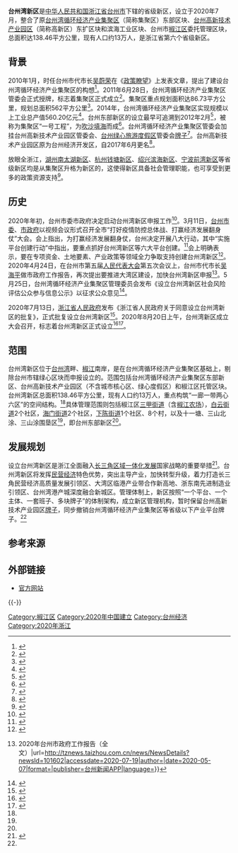 {{CN current}}
{{Infobox CnCity
| name = 台州湾新区
| density_metropolitan = 
| GDP_rank = 
| GDP_ratio = 
| GDP_as_of = 
| GDP_PPP_us = 
| GDP_us = 
| GDP = 
| dialect = [[吴语|吴语]]－[[台州话|台州话]]
| language = 
| density_urban = 
| population_as_of = 2020年
| population_total = 13
| website = {{URL|http://tzwjjq.zjtz.gov.cn/}}
| carlicense = 浙J
| postcode = 317600
| areacode = 
| HDI_as_of =
| GDPPC_rank =
| HDI =
| Metro_GDPPC =
| GDP_metro_PPP_us =
| GDP_metro_us =
| GDP_metro_as_of=
| Metro_GDP = 
| Urban_GDPPC = 
| GDP_urban_as_of = 
| Urban_GDP = 
| class = 省级新区
| leader_name1 = 蒋冰风<ref name=leader>{{cite news |title=乘风破浪再出发丨台州湾新区召开第一次党工委（扩大）会议 |url=http://tzwjjq.zjtz.gov.cn/art/2020/9/26/art_1229083209_58656011.html |accessdate=2020-10-03 |publisher=台州湾新区 |date=2020-09-26}}</ref><ref name=hello/><ref name=hello/>
| leader_title1 = 党工委书记
| leader_name = 梅式苗
| leader_title = 管委会主任
| established_date = 2020年7月13日
| established_title = 设立时间
| divisions = 椒江区[[三甲街道|三甲街道]]（含[[椒江农场|椒江农场]]），[[白云街道_(台州市)|白云街道]]2个社区，[[海门街道|海门街道]]2个社区，[[下陈街道|下陈街道]]1个社区、8个村，以及十一塘、三山北涂、三山涂围垦区（即台州东部新区）
| admini_division_code = 
| map_caption = 图中深蓝区域为台州湾新区
| image_map = Taizhou_Bay_New_District.png
| image_caption = 
| image_city = Taizhou Bay New District.jpg
| nameorigin = [[台州湾|台州湾]]
| location = 
| precipitation = 
| area_land = 
| climate = [[亚热带季风气候|亚热带季风气候]]
| elevation = 
| area_metrobuilt_as_of = 
| area_metrobuilt =
| area_metropolitan_as_of =
| area_metropolitan = 
| area_water =
| area_builtup_as_of =
| area_builtup =
| area_urban =
| area_ratio =
| area_total=138.46
| coordinate=
| position = 长三角民营经济高质量发展引领区、大湾区临港产业带合作新高地、浙东南先进制造业引领区、台州湾港产城深度融合新城区
| time_zone = UTC+8（[[UTC+08:00|东八区]]）
| honor =
| spirit = [[大陈岛垦荒精神|大陈岛垦荒精神]]（台州城市精神）
| footnotes =
}}

'''台州湾新区'''是[[中华人民共和国|中华人民共和国]][[浙江省|浙江省]][[台州市|台州市]]下辖的省级新区，设立于2020年7月，整合了原[[台州湾循环经济产业集聚区|台州湾循环经济产业集聚区]]（简称集聚区）东部区块、[[台州高新技术产业园区|台州高新技术产业园区]]（简称高新区）东扩区块和滨海工业区块、台州市[[椒江区|椒江区]]委托管理区块，总面积达138.46平方公里，现有人口约13万人，是浙江省第六个省级新区。

== 背景 ==
2010年1月，时任台州市代市长[[吴蔚荣|吴蔚荣]]在《[[政策瞭望|政策瞭望]]》上发表文章，提出了建设台州湾循环经济产业集聚区的构想<ref>{{Cite journal|title=建设台州湾循环经济产业集聚区的构想|author=吴蔚荣|url=http://d.wanfangdata.com.cn/periodical/zclw201010005|journal=政策瞭望|issue=10|doi=10.3969/j.issn.1673-7296.2010.10.005|others=|year=2010|volume=|page=14-16|pmid=|access-date=2020-07-19|archive-date=2020-07-20|archive-url=https://web.archive.org/web/20200720013051/http://d.wanfangdata.com.cn/periodical/zclw201010005}}</ref>。2011年6月28日，台州湾循环经济产业集聚区管委会正式授牌，标志着集聚区正式成立<ref>{{Cite news|url=http://paper.taizhou.com.cn/tzrb/html/2011-06/29/content_350561.htm|title=台州湾循环经济产业集聚区管委会成立|author=陈巍|date=2011-06-29|work=[[台州日报|台州日报]]|publisher=|accessdate=2020-07-19|language=|format=|archive-date=2020-09-23|archive-url=https://web.archive.org/web/20200923170543/http://paper.taizhou.com.cn/tzrb/html/2011-06/29/content_350561.htm}}</ref>。集聚区重点规划面积达86.73平方公里，规划总面积562平方公里<ref>{{Cite web|title=园区简介|url=http://tzwjjq.zjtz.gov.cn/col/col1229084760/index.html|accessdate=2020-07-19|author=|date=|format=|publisher=台州湾循环经济产业集聚区|language=|archive-date=2020-12-04|archive-url=https://web.archive.org/web/20201204235046/http://tzwjjq.zjtz.gov.cn/col/col1229084760/index.html}}</ref>。2014年，台州湾循环经济产业集聚区实现规模以上工业总产值560.20亿元<ref>{{Cite web|title=台州湾循环经济产业集聚区|url=http://www.zjtz.gov.cn/art/2017/11/3/art_25050_1043564.html|accessdate=2020-07-19|author=台州年鉴|date=2017-11-03|format=|publisher=台州市人民政府|language=|archive-date=2020-07-20|archive-url=https://web.archive.org/web/20200720012031/http://www.zjtz.gov.cn/art/2017/11/3/art_25050_1043564.html}}</ref>。台州东部新区的设立最早可追溯到2012年2月<ref>{{Cite news|url=http://paper.taizhou.com.cn/tzrb/html/2012-02/24/content_393438.htm|title=台州湾循环经济产业集聚区东部新区区域建设用海规划审查会召开|author=张聆听|date=2012-02-24|work=台州日报|publisher=|accessdate=2020-07-19|language=|format=|archive-date=2020-07-20|archive-url=https://web.archive.org/web/20200720011747/http://paper.taizhou.com.cn/tzrb/html/2012-02/24/content_393438.htm}}</ref>，被称为集聚区“一号工程”，为[[吹沙填海|吹沙]][[填海|填海]]而成<ref name=":0">{{Cite news|url=http://paper.taizhou.com.cn/tzrb/html/2012-05/11/content_408978.htm|title=投资13亿集聚区“一号工程”开工---台州东部新区启动区块开始吹填|author=|date=2012-05-11|work=台州日报|publisher=|accessdate=2020-07-19|language=|format=|archive-date=2020-09-23|archive-url=https://web.archive.org/web/20200923162410/http://paper.taizhou.com.cn/tzrb/html/2012-05/11/content_408978.htm}}</ref>。台州湾循环经济产业集聚区管委会加挂台州高新技术产业园区管委会、[[台州绿心旅游度假区|台州绿心旅游度假区]]管委会[[一个机构两块牌子|牌子]]<ref>{{Cite news|url=http://paper.taizhou.com.cn/taizhou/tzrb/pc/content/201908/30/content_41333.html|title=新组建的台州湾循环经济产业集聚区管委会揭牌成立|author=张聆听|date=2019-08-30|work=台州日报|publisher=|accessdate=2020-07-19|language=|format=|archive-date=2020-09-23|archive-url=https://web.archive.org/web/20200923153049/http://paper.taizhou.com.cn/taizhou/tzrb/pc/content/201908/30/content_41333.html}}</ref>。台州高新技术产业园区原为台州经济开发区，自2017年6月更名<ref>{{Cite news|url=http://www.taizhou.com.cn/news/2017-06/14/content_3546322.htm|title=台州经济开发区更名为台州高新区|author=叶晨阳|date=2017-06-14|work=中国台州网|publisher=|accessdate=2020-07-19|language=|format=}}{{Dead link}}</ref>。

放眼全浙江，[[南太湖新区|湖州南太湖新区]]、[[钱塘新区|杭州钱塘新区]]、[[绍兴滨海新区|绍兴滨海新区]]、[[宁波前湾新区|宁波前湾新区]]等省级新区均是从集聚区升格为新区的，这使得新区具备社会管理职能，也可享受到更多的政策资源支持<ref>{{Cite news|url=http://tz.zjol.com.cn/xw18022/sh18033/202007/t20200718_12149521.shtml|title=浙江省人民政府已批复！台州湾新区来了~|author=|date=2020-07-18|work=浙江在线台州频道|publisher=|accessdate=2020-07-19|language=|format=|archive-date=2020-07-20|archive-url=https://web.archive.org/web/20200720012227/http://tz.zjol.com.cn/xw18022/sh18033/202007/t20200718_12149521.shtml}}</ref>。

== 历史 ==
2020年年初，台州市委市政府决定启动台州湾新区申报工作<ref>{{cite news |title=台州湾新区的前世今生与未来 |url=http://tzwjjq.zjtz.gov.cn/art/2020/9/28/art_1229083209_58714333.html |accessdate=2020-10-03 |publisher=新台州 |date=2020-09-28}}</ref>。3月11日，[[中国共产党台州市委员会|台州市委]]、[[台州市人民政府|市政府]]以视频会议形式召开全市“打好疫情防控总体战、打赢经济发展翻身仗”大会。会上指出，为打赢经济发展翻身仗，台州决定开展八大行动，其中“实施平台创建行动”中指出，要重点抓好台州湾新区等六大平台创建。<ref>{{Cite news|url=https://zj.zjol.com.cn/news.html?id=1410463|title=台州市“打好疫情防控总体战、打赢经济发展翻身仗” 大会召开|author=柳文岳|date=2020-03-13|work=温岭日报-浙江新闻客户端|publisher=|accessdate=2020-07-19|language=|format=|archive-date=2020-07-20|archive-url=https://web.archive.org/web/20200720012253/https://zj.zjol.com.cn/news.html?id=1410463}}</ref>会上明确表示，要在专项资金、土地要素、产业政策等领域全力争取支持创建台州湾新区<ref name=":1">{{Cite news|url=http://paper.taizhou.com.cn/taizhou/tzrb/pc/content/202007/19/content_76500.html|title=省政府批复同意设立台州湾新区 规划控制总面积约138.46平方公里|author=陈飞鹏|date=2020-07-19|work=台州日报|publisher=|accessdate=2020-07-19|language=|format=|archive-date=2020-09-23|archive-url=https://web.archive.org/web/20200923151414/http://paper.taizhou.com.cn/taizhou/tzrb/pc/content/202007/19/content_76500.html}}</ref>。2020年4月24日，在台州市第五届[[人民代表大会制度|人民代表大会]]第五次会议上，台州市代市长[[吴海平|吴海平]]做市政府工作报告，再次提出要推进大湾区建设，加快台州湾新区申报<ref>{{Cite web|title=权威发布 {{!}} 2020年台州市政府工作报告（全文）|url=http://tznews.taizhou.com.cn/news/NewsDetails?newsId=101602|accessdate=2020-07-19|author=|date=2020-05-07|format=|publisher=台州新闻APP|language=}}{{Dead link}}</ref>。5月25日，台州湾循环经济产业集聚区管理委员会发布《设立台州湾新区社会风险评估公众参与信息公示》以征求公众意见<ref name=":2">{{Cite web|title=设立台州湾新区社会风险评估公众参与信息公示|url=http://tzwjjq.zjtz.gov.cn/art/2020/5/28/art_1229084714_787947.html|accessdate=2020-07-19|author=|date=2020-05-28|format=|publisher=台州湾循环经济产业集聚区|language=|archive-date=2020-09-21|archive-url=https://web.archive.org/web/20200921055205/http://tzwjjq.zjtz.gov.cn/art/2020/5/28/art_1229084714_787947.html}}</ref>。

2020年7月13日，[[浙江省人民政府|浙江省人民政府]]发布《浙江省人民政府关于同意设立台州湾新区的批复》，正式批复设立台州湾新区<ref>{{Cite web|title=浙江省人民政府关于同意设立台州湾新区的批复|url=http://www.zj.gov.cn/art/2020/7/14/art_1229019364_900399.html|accessdate=2020-07-19|author=浙江省人民政府|date=2020-07-13|format=|publisher=浙江省人民政府网站|language=|archive-date=2021-01-28|archive-url=https://web.archive.org/web/20210128073736/http://www.zj.gov.cn/art/2020/7/14/art_1229019364_900399.html}}</ref>。2020年8月20日上午，台州湾新区成立大会召开，标志着台州湾新区正式设立<ref name=hello>{{cite news |title=你好！台州湾新区 |url=http://tzwjjq.zjtz.gov.cn/art/2020/9/26/art_1229083209_58619470.html |publisher=台州湾新区 |date=2020-09-26}}</ref><ref>{{cite news |title=新使命 新垦荒 新局面丨台州湾新区成立 |url=http://tzwjjq.zjtz.gov.cn/art/2020/9/26/art_1229083209_58656016.html |accessdate=2020-10-03 |publisher=台州湾新区 |date=2020-09-26}}</ref>。

== 范围 ==
{{外部图片链接|image1=[http://zjjcmspublic.oss-cn-hangzhou-zwynet-d01-a.internet.cloud.zj.gov.cn/jcms_files/jcms1/web3537/site/picture/-1/138ed06768644927b07fc6a3fde1b493.jpg 台州湾新区整合前范围示意图]|image2=[http://zjjcmspublic.oss-cn-hangzhou-zwynet-d01-a.internet.cloud.zj.gov.cn/jcms_files/jcms1/web3537/site/picture/-1/200604101257789089.jpg 台州湾循环经济产业集聚区示意图]}}
台州湾新区位于[[台州湾|台州湾]]畔、[[椒江|椒江]]南岸，是在台州湾循环经济产业集聚区基础上，剔除台州市辖绿心区块而申报设立的。范围包括台州湾循环经济产业集聚区东部新区、台州高新技术产业园区（不含城市核心区、绿心度假区）和椒江区托管区块。台州湾新区总面积138.46平方公里，现有人口约13万人，重点构筑“一廊一带两心六区”的空间结构。<ref name=":2" />具体管理范围则包括椒江区[[三甲街道|三甲街道]]（含[[椒江农场|椒江农场]]），[[白云街道_(台州市)|白云街道]]2个社区，[[海门街道|海门街道]]2个社区，[[下陈街道|下陈街道]]1个社区、8个村，以及十一塘、三山北涂、三山涂围垦区<ref name=":1" />，即台州东部新区<ref name=":0" />。

== 发展规划 ==
设立台州湾新区是浙江全面融入[[长江三角洲区域一体化发展|长三角区域一体化发展]]国家战略的重要举措<ref>{{Cite news|url=http://zjrb.zjol.com.cn/html/2020-07/19/content_3348555.htm?div=-1|title=着力打造长三角民营经济高质量发展引领区 台州湾新区获批设立|author=王世琪 郑亚丽|date=2020-07-19|work=[[浙江日报|浙江日报]]|publisher=|accessdate=2020-07-19|language=|format=|archive-date=2020-07-20|archive-url=https://web.archive.org/web/20200720012853/http://zjrb.zjol.com.cn/html/2020-07/19/content_3348555.htm?div=-1}}</ref>。台州湾新区将发挥[[民营经济|民营经济]]特色优势，突出主导产业，加快转型升级，着力打造长三角民营经济高质量发展引领区、大湾区临港产业带合作新高地、浙东南先进制造业引领区、台州湾港产城深度融合新城区。管理体制上，新区按照“一个平台、一个主体、一套班子、多块牌子”的体制架构，成立新区管理机构，暂时保留台州高新技术产业园区[[一个机构两块牌子|牌子]]，同步撤销台州湾循环经济产业集聚区等省级以下产业平台牌子。<ref name=":1" />

== 参考来源 ==
{{Reflist|30em}}

== 外部链接 ==
{{Wikisource|浙江省人民政府关于同意设立台州湾新区的批复}}
* [http://tzwjjq.zjtz.gov.cn/ 官方网站] {{Wayback|url=http://tzwjjq.zjtz.gov.cn/ |date=20201128170929 }}

{{-}}
{{台州市}}
{{中国新区}}

[[Category:椒江区|Category:椒江区]]
[[Category:2020年中国建立|Category:2020年中国建立]]
[[Category:台州经济|Category:台州经济]]
[[Category:2020年浙江|Category:2020年浙江]]